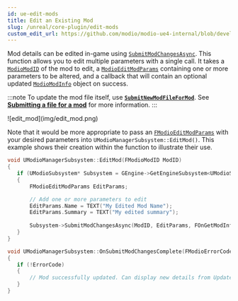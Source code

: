 ```yaml
---
id: ue-edit-mods
title: Edit an Existing Mod
slug: /unreal/core-plugin/edit-mods
custom_edit_url: https://github.com/modio/modio-ue4-internal/blob/develop/Plugins/Modio/Doc/doc_root/en-us/core-plugin/edit-mods.mdx
---
```



Mod details can be edited in-game using [`SubmitModChangesAsync`](/unreal/refdocs/#submitmodchangesasync-1).  This function allows you to edit multiple parameters with a single call.  It takes a [`ModioModID`](/unreal/refdocs/#modiomodid) of the mod to edit, a [`ModioEditModParams`](/unreal/refdocs/#modioeditmodparams) containing one or more parameters to be altered, and a callback that will contain an optional updated [`ModioModInfo`](/unreal/refdocs/#modiomodinfo) object on success.

:::note
To update the mod file itself, use [**`SubmitNewModFileForMod`**](/unreal/refdocs/#submitnewmodfileformod).  See **[Submitting a file for a mod](submit-mods#submitting-a-file-for-a-mod)** for more information.
:::

<Tabs group-id="languages">
  <TabItem value="blueprint" label="Blueprint">
![edit_mod](img/edit_mod.png)

  </TabItem>
  <TabItem value="c++" label="C++" default>

Note that it would be more appropriate to pass an [`FModioEditModParams`](/unreal/refdocs/#modioeditmodparams) with your desired parameters into `UModioManagerSubsystem::EditMod()`. This example shows their creation within the function to illustrate their use.

 ```cpp
void UModioManagerSubsystem::EditMod(FModioModID ModID)
{
	if (UModioSubsystem* Subsystem = GEngine->GetEngineSubsystem<UModioSubsystem>())
	{
		FModioEditModParams EditParams;

		// Add one or more parameters to edit
		EditParams.Name = TEXT("My Edited Mod Name");
		EditParams.Summary = TEXT("My edited summary");
		
		Subsystem->SubmitModChangesAsync(ModID, EditParams, FOnGetModInfoDelegateFast::CreateUObject(this, &UModioManagerSubsystem::OnSubmitModChangesComplete));
	}
}

void UModioManagerSubsystem::OnSubmitModChangesComplete(FModioErrorCode ErrorCode, FModioOptionalModInfo UpdatedInfo)
{
	if (!ErrorCode)
	{
		// Mod successfully updated. Can display new details from UpdatedInfo etc.
	}
}

```

  </TabItem>
</Tabs>